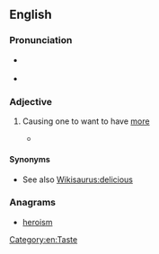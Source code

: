 ==English==

===Pronunciation===
* {{a|UK}} {{IPA|/ˈmɔːɹ.ɪʃ/|lang=en}}
* {{homophones|lang=en|Moorish}} {{qualifier|in some accents}}

===Adjective===
{{en-adj}}

# {{label|en|informal|of food}} Causing one to want to have [[more]]
#* {{quote-news
|year=2011
|date=December 15
|author=Felicity Cloake
|title=How to cook the perfect nut roast
|work=Guardian
|url=http://www.guardian.co.uk/lifeandstyle/wordofmouth/2011/dec/15/how-cook-perfect-nut-roast
|page=
|passage=Breadcrumbs seem to be the most popular choice, but Rose Elliot's recipe, in Vegetarian Christmas (as recommended by one of the three nice people who did tweet back, India Knight), doesn't quite convince as the centrepiece of the festive feast. It consists of two layers of ground cashew nuts, mixed with breadcrumbs, onions, nutmeg and vegetable stock, and separated by a vibrant green herb stuffing, the main ingredient of which is also bread. Although surprisingly moist, thanks to the stock (indeed, the contrast between the crisp exterior and the squidgy middle is horribly '''moreish'''), the combination of parsley, garlic and breadcrumbs reminds me of a very fancy loaf of garlic bread – and all but overpowers the sweet flavour of the cashews.}}

====Synonyms====
* See also [[Wikisaurus:delicious]]

===Anagrams===
* [[heroism#English|heroism]]
[[Category:en:Taste]]
